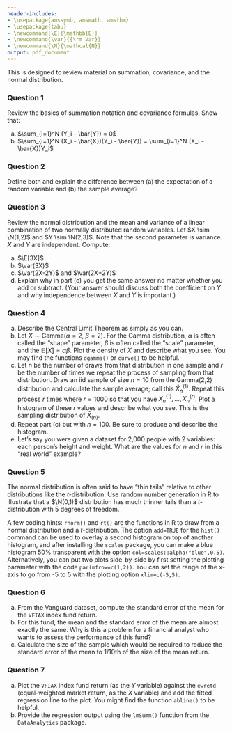 ```yaml
---
header-includes:
- \usepackage{amssymb, amsmath, amsthm}
- \usepackage{tabu}
- \newcommand{\E}{\mathbb{E}}
- \newcommand{\var}{{\rm Var}}
- \newcommand{\N}{\mathcal{N}}
output: pdf_document
---
```


\noindent \begin{tabu} to \textwidth {@{}X[4 l] @{}X[r]}
  \textbf{Problem Set 1}           & \\ 
  \textbf{MFE 402: Econometrics}   & \\ 
  \textbf{Professor Rossi}         & 
\end{tabu}

This is designed to review material on summation, covariance, and the normal distribution.

### Question 1

Review the basics of summation notation and covariance formulas. Show that:

a. $\sum_{i=1}^N (Y_i - \bar{Y}) = 0$
b. $\sum_{i=1}^N (X_i - \bar{X})(Y_i - \bar{Y}) = \sum_{i=1}^N (X_i - \bar{X})Y_i$

### Question 2

Define both and explain the difference between (a) the expectation of a random variable and (b) the sample average?

### Question 3

Review the normal distribution and the mean and variance of a linear combination of two normally distributed random variables. Let $X \sim \N(1,2)$ and $Y \sim \N(2,3)$. Note that the second parameter is variance. $X$ and $Y$ are independent. Compute:

a. $\E[3X]$
b. $\var(3X)$
c. $\var(2X-2Y)$ and $\var(2X+2Y)$
d. Explain why in part (c) you get the same answer no matter whether you add or subtract. (Your answer should discuss both the coefficient on $Y$ and why independence between $X$ and $Y$ is important.)

### Question 4

a. Describe the Central Limit Theorem as simply as you can.
b. Let $X \sim \textrm{Gamma}(\alpha=2,\ \beta=2)$. For the Gamma distribution, $\alpha$ is often called the "shape" parameter, $\beta$ is often called the "scale" parameter, and the $\mathbb{E}[X]=\alpha\beta$. Plot the density of $X$ and describe what you see. You may find the functions `dgamma()` or `curve()` to be helpful.
c. Let $n$ be the number of draws from that distribution in one sample and $r$ be the number of times we repeat the process of sampling from that distribution. Draw an iid sample of size $n=10$ from the Gamma(2,2) distribution and calculate the sample average; call this $\bar{X}_n^{(1)}$. Repeat this process $r$ times where $r=1000$ so that you have $\bar{X}_n^{(1)}, \dots, \bar{X}_n^{(r)}$. Plot a histogram of these $r$ values and describe what you see. This is the sampling distribution of $\bar{X}_{(n)}$.
d. Repeat part (c) but with $n=100$.  Be sure to produce and describe the histogram.
e. Let's say you were given a dataset for 2,000 people with 2 variables: each person's height and weight. What are the values for $n$ and $r$ in this "real world" example?

\newpage

### Question 5

The normal distribution is often said to have "thin tails" relative to other distributions like the $t$-distribution. Use random number generation in R to illustrate that a $\N(0,1)$ distribution has much thinner tails than a $t$-distribution with 5 degrees of freedom. 

A few coding hints: `rnorm()` and `rt()` are the functions in R to draw from a normal distribution and a $t$-distribution. The option `add=TRUE` for the `hist()` command can be used to overlay a second histogram on top of another histogram, and after installing the `scales` package, you can make a blue histogram 50\% transparent with the option `col=scales::alpha("blue",0.5)`. Alternatively, you can put two plots side-by-side by first setting the plotting parameter with the code `par(mfrow=c(1,2))`. You can set the range of the x-axis to go from -5 to 5 with the plotting option `xlim=c(-5,5)`.

### Question 6

a. From the Vanguard dataset, compute the standard error of the mean for the `VFIAX` index fund return.
b.  For this fund, the mean and the standard error of the mean are almost exactly the same. Why is this a problem for a financial analyst who wants to assess the performance of this fund?
c.  Calculate the size of the sample which would be required to reduce the standard error of the mean to 1/10th of the size of the mean return.

### Question 7

a. Plot the `VFIAX` index fund return (as the $Y$ variable) against the `ewretd` (equal-weighted market return, as the $X$ variable) and add the fitted regression line to the plot. You might find the function `abline()` to be helpful.
b. Provide the regression output using the `lmSumm()` function from the `DataAnalytics` package.







